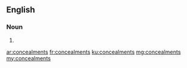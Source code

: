 ==English==

===Noun===
{{head|en|noun plural form}}

# {{plural of|concealment|lang=en}}

[[ar:concealments]]
[[fr:concealments]]
[[ku:concealments]]
[[mg:concealments]]
[[my:concealments]]